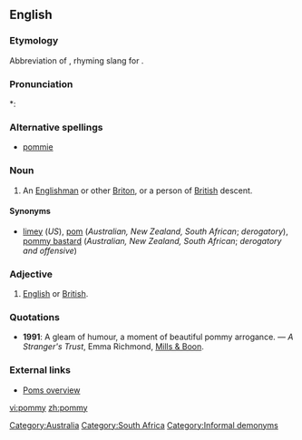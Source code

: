 ==English==

===Etymology===
Abbreviation of {{term|pomegranate}}, rhyming slang for {{term|immigrant}}.

===Pronunciation===
*: {{rhymes|ɒmi}}

===Alternative spellings===
* [[pommie]]

===Noun===
{{en-noun|pomm|ies}}

# {{context|Australian|NZ|South African|derogatory}} An [[Englishman]] or other [[Briton]], or a person of [[British]] descent.

====Synonyms====
* [[limey]] (''US''), [[pom]] (''Australian, New Zealand, South African''; ''derogatory''), [[pommy bastard]] (''Australian, New Zealand, South African''; ''derogatory and offensive'')

===Adjective===
{{en-adj|-}}

# {{context|Australian|NZ|South African|pejorative}} [[English]] or [[British]].

===Quotations===
* '''1991''': A gleam of humour, a moment of beautiful pommy arrogance. &mdash; ''A Stranger's Trust'', Emma Richmond, [[w:Mills & Boon|Mills & Boon]].

===External links===
* [http://www.australianbeers.com/culture/poms.htm Poms overview]

[[Category:Australia]]
[[Category:South Africa]]
[[Category:Informal demonyms]]
[[vi:pommy]]
[[zh:pommy]]